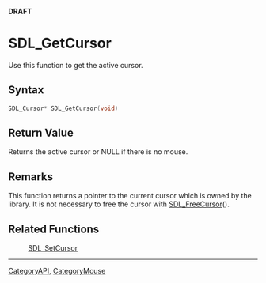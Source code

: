 <span color="red">'''DRAFT'''</span>

= SDL_GetCursor =
Use this function to get the active cursor.


== Syntax ==
<syntaxhighlight lang='c++'>
SDL_Cursor* SDL_GetCursor(void)
</syntaxhighlight>

== Return Value ==
Returns the active cursor or NULL if there is no mouse.

== Remarks ==
This function returns a pointer to the current cursor which is owned by the library.  It is not necessary to free the cursor with [[SDL_FreeCursor]]().

== Related Functions ==
:[[SDL_SetCursor]]

----
[[CategoryAPI]], [[CategoryMouse]]
